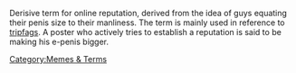 Derisive term for online reputation, derived from the idea of guys equating their penis size to their manliness. The term is mainly used in reference to [[tripfag]]s. A poster who actively tries to establish a reputation is said to be making his e-penis bigger.

[[Category:Memes & Terms]]
